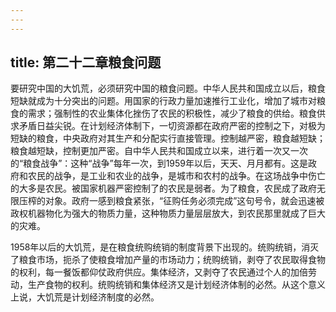 ```yaml
---
---
---
```

title: 第二十二章粮食问题
---



要研究中国的大饥荒，必须研究中国的粮食问题。中华人民共和国成立以后，粮食短缺就成为十分突出的问题。用国家的行政力量加速推行工业化，增加了城市对粮食的需求；强制性的农业集体化挫伤了农民的积极性，减少了粮食的供给。粮食供求矛盾日益尖锐。在计划经济体制下，一切资源都在政府严密的控制之下，对极为短缺的粮食，中央政府对其生产和分配实行直接管理。控制越严密，粮食越短缺；粮食越短缺，控制更加严密。自中华人民共和国成立以来，进行着一次又一次的“粮食战争”：这种“战争”每年一次，到1959年以后，天天、月月都有。这是政府和农民的战争，是工业和农业的战争，是城市和农村的战争。在这场战争中伤亡的大多是农民。被国家机器严密控制了的农民是弱者。为了粮食，农民成了政府无限压榨的对象。政府一感到粮食紧张，“征购任务必须完成”这句号令，就会迅速被政权机器物化为强大的物质力量，这种物质力量层层放大，到农民那里就成了巨大的灾难。

1958年以后的大饥荒，是在粮食统购统销的制度背景下出现的。统购统销，消灭了粮食市场，扼杀了使粮食增加产量的市场动力；统购统销，剥夺了农民取得食物的权利，每一餐饭都仰仗政府供应。集体经济，又剥夺了农民通过个人的加倍劳动，生产食物的权利。统购统销和集体经济又是计划经济体制的必然。从这个意义上说，大饥荒是计划经济制度的必然。